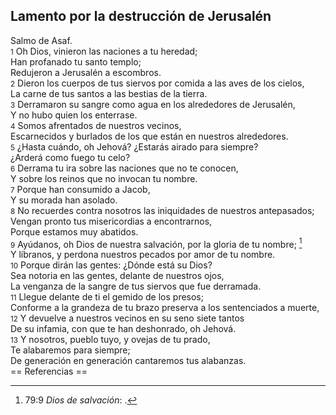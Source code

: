 == Lamento por la destrucción de Jerusalén ==

Salmo de Asaf.<br>
{{anchor|1}} <small>1</small> Oh Dios, vinieron las naciones a tu heredad;<br>
Han profanado tu santo templo;<br>
Redujeron a Jerusalén a escombros.<br>
{{anchor|2}} <small>2</small> Dieron los cuerpos de tus siervos por comida a las aves de los cielos,<br>
La carne de tus santos a las bestias de la tierra.<br>
{{anchor|3}} <small>3</small> Derramaron su sangre como agua en los alrededores de Jerusalén,<br>
Y no hubo quien los enterrase.<br>
{{anchor|4}} <small>4</small> Somos afrentados de nuestros vecinos,<br>
Escarnecidos y burlados de los que están en nuestros alrededores.<br>
{{anchor|5}} <small>5</small> ¿Hasta cuándo, oh Jehová? ¿Estarás airado para siempre?<br>
¿Arderá como fuego tu celo?<br>
{{anchor|6}} <small>6</small> Derrama tu ira sobre las naciones que no te conocen,<br>
Y sobre los reinos que no invocan tu nombre.<br>
{{anchor|7}} <small>7</small> Porque han consumido a Jacob,<br>
Y su morada han asolado.<br>
{{anchor|8}} <small>8</small> No recuerdes contra nosotros las iniquidades de nuestros antepasados;<br>
Vengan pronto tus misericordias a encontrarnos,<br>
Porque estamos muy abatidos.<br>
{{anchor|9}} <small>9</small> Ayúdanos, oh Dios de nuestra salvación, por la gloria de tu nombre; <ref>79:9 ''Dios de salvación'': {{lib|LU|2|6|3}}.</ref><br>
Y líbranos, y perdona nuestros pecados por amor de tu nombre.<br>
{{anchor|10}} <small>10</small> Porque dirán las gentes: ¿Dónde está su Dios?<br>
Sea notoria en las gentes, delante de nuestros ojos,<br>
La venganza de la sangre de tus siervos que fue derramada.<br>
{{anchor|11}} <small>11</small> Llegue delante de ti el gemido de los presos;<br>
Conforme a la grandeza de tu brazo preserva a los sentenciados a muerte,<br>
{{anchor|12}} <small>12</small> Y devuelve a nuestros vecinos en su seno siete tantos<br>
De su infamia, con que te han deshonrado, oh Jehová.<br>
{{anchor|13}} <small>13</small> Y nosotros, pueblo tuyo, y ovejas de tu prado,<br>
Te alabaremos para siempre;<br>
De generación en generación cantaremos tus alabanzas.<br>
== Referencias ==

<references />
